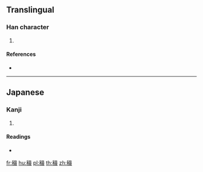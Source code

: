 {{character info/new}}
==Translingual==

===Han character===
{{Han char|rn=115|rad=禾|as=12|sn=17|four=|canj=HDASE}}

# {{defn|Han|sort=禾12}}

====References====
* {{Han ref|kx=0860.311|hdz=42632.051|uh=7A5D|ud=31325}}

----

==Japanese==

===Kanji===
{{ja-kanji|grade=|rs=禾12}}

# {{defn|lang=ja|sort=禾12}}

====Readings====
* {{ja-readings|on=[[さい]] (sai)|kun=[[さい]] (sai)|nanori=}}

[[fr:穝]]
[[hu:穝]]
[[pl:穝]]
[[th:穝]]
[[zh:穝]]